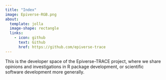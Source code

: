 ```yaml
---
title: "Index"
image: Epiverse-RGB.png
about:
  template: jolla
  image-shape: rectangle
  links:
    - icon: github
      text: Github
      href: https://github.com/epiverse-trace
---
```


This is the developer space of the Epiverse-TRACE project, where we share opinions and investigations in R package development, or scientific software development more generally.
